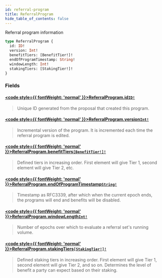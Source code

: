 ```yaml
---
id: referral-program
title: ReferralProgram
hide_table_of_contents: false
---
```








Referral program information

```graphql
type ReferralProgram {
  id: ID!
  version: Int!
  benefitTiers: [BenefitTier!]!
  endOfProgramTimestamp: String!
  windowLength: Int!
  stakingTiers: [StakingTier!]!
}
```


### Fields

#### [<code style={{ fontWeight: 'normal' }}>ReferralProgram.<b>id</b></code>](#)<Bullet />[`ID!`](/testnet/api/graphql/scalars/id) <Badge class="secondary" text="non-null"/> <Badge class="secondary" text="scalar"/>
> Unique ID generated from the proposal that created this program.
> 

#### [<code style={{ fontWeight: 'normal' }}>ReferralProgram.<b>version</b></code>](#)<Bullet />[`Int!`](/testnet/api/graphql/scalars/int) <Badge class="secondary" text="non-null"/> <Badge class="secondary" text="scalar"/>
> Incremental version of the program. It is incremented each time the referral program is edited.
> 

#### [<code style={{ fontWeight: 'normal' }}>ReferralProgram.<b>benefitTiers</b></code>](#)<Bullet />[`[BenefitTier!]!`](/testnet/api/graphql/objects/benefit-tier) <Badge class="secondary" text="non-null"/> <Badge class="secondary" text="object"/>
> Defined tiers in increasing order. First element will give Tier 1, second element will give Tier 2, etc.
> 

#### [<code style={{ fontWeight: 'normal' }}>ReferralProgram.<b>endOfProgramTimestamp</b></code>](#)<Bullet />[`String!`](/testnet/api/graphql/scalars/string) <Badge class="secondary" text="non-null"/> <Badge class="secondary" text="scalar"/>
> Timestamp as RFC3339, after which when the current epoch ends, the programs will end and benefits will be disabled.
> 

#### [<code style={{ fontWeight: 'normal' }}>ReferralProgram.<b>windowLength</b></code>](#)<Bullet />[`Int!`](/testnet/api/graphql/scalars/int) <Badge class="secondary" text="non-null"/> <Badge class="secondary" text="scalar"/>
> Number of epochs over which to evaluate a referral set's running volume.
> 

#### [<code style={{ fontWeight: 'normal' }}>ReferralProgram.<b>stakingTiers</b></code>](#)<Bullet />[`[StakingTier!]!`](/testnet/api/graphql/objects/staking-tier) <Badge class="secondary" text="non-null"/> <Badge class="secondary" text="object"/>
> Defined staking tiers in increasing order. First element will give Tier 1,
second element will give Tier 2, and so on. Determines the level of
benefit a party can expect based on their staking.
> 





